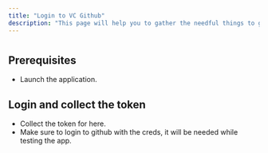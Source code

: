 ```yaml
---
title: "Login to VC Github"
description: "This page will help you to gather the needful things to get started."
---
```


#

## Prerequisites
* Launch the application.


## Login and collect the token
* Collect the token for here.
* Make sure to login to github with the creds, it will be needed while testing the app.
